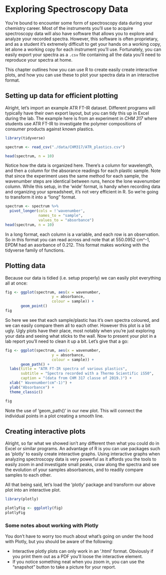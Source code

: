 # Exploring Spectroscopy Data


You're bound to encounter some form of spectroscopy data during your chemistry career. Most of the instruments you'll use to acquire spectroscopy data will also have software that allows you to explore and analyze your recorded spectra. However, this software is often proprietary, and as a student it's extremely difficult to get your hands on a working copy, let alone a working copy for each instrument you'll use. Fortunately, you can easily export your spectra as a `.csv` file containing all the data you'll need to reproduce your spectra at home. 

This chapter outlines how you can use R to create easily create interactive plots, and how you can use these to plot your spectra data in an interactive format. 


## Setting up data for efficient plotting

Alright, let's import an example ATR FT-IR dataset. Different programs will typically have their own export layout, but you can tidy this up in Excel during the lab. The example here is from an experiment in *CHM 317* where students use ATR FT-IR to investigate the polymer compositions of consumer products against known plastics. 

```r
library(tidyverse)

spectrum <- read_csv("./data/CHM317/ATR_plastics.csv") 

head(spectrum, n = 10)
```

Notice how the data is organized here. There's a column for wavelength, and then a column for the absorance readings for each plastic sample. Note that since the experiment uses the same method for each sample, the wavenumber steps are identical between runs, hence the lone wavenumber column. While this setup, in the 'wide' format, is handy when recording data and organizing your spreadsheet, it's not very efficient in R. So we're going to transform it into a "long" format. 


```r

spectrum <- spectrum %>%
  pivot_longer(cols = !'wavenumber',
               names_to = "sample",
               values_to = "absorbance")
head(spectrum, n = 10)
```

In a long format, each column is a variable, and each row is an observation. So in this format you can read across and note that at 550.0952 cm^-1, EPDM had an asorbance of 0.212. This format makes working with the tidyverse family of functions. 

## Plotting data

Because our data is tidied (i.e. setup properly) we can easily plot everything all at once:

```r
fig <- ggplot(spectrum, aes(x = wavenumber,
                     y = absorbance, 
                     colour = sample)) +
       geom_point()
fig
```

So here we see that each sample/plastic has it's own spectra coloured, and we can easily compare them all to each other. However this plot is a bit ugly. Ugly plots have their place, most notably when you're just exploring your data and seeing what sticks to the wall. Now to present your plot in a lab report you'll need to clean it up a bit. Let's give that a go: 

```r
fig <- ggplot(spectrum, aes(x = wavenumber,
                     y = absorbance, 
                     colour = sample)) +
       geom_path() +
  labs(title = "ATR FT-IR spectra of various plastics", 
       subtitle = "Spectra recorded with a Thermo Scientific iS50",
       caption = "(data from CHM 317 classe of 2019.)") +
  xlab(" Wavenumber(cm^-1)") +
  ylab("Absorbance") +
  theme_classic()

fig
```

Note the use of 'geom_path()' in our new plot. This will connect the individual points in a plot creating a smooth line. 

## Creating interactive plots

Alright, so far what we showed isn't any different then what you could do in Excel or similar programs. An advantage of R is you can use packages such as 'plotly' to easily create interactive graphs. Using interactive graphs when analyzing spectroscopy data is very powerful as it affords you the tools to easily zoom in and investigate small peaks, craw along the spectra and see the evolution of your samples absorbances, and to readily compare samples to each other. 

All that being said, let's load the 'plotly' package and transform our above plot into an interactive plot. 

```r
library(plotly)

plotlyFig <- ggplotly(fig)
plotlyFig
```

### Some notes about working with Plotly

You don't have to worry too much about what's going on under the hood with Plotly, but you should be aware of the following: 

- Interactive plotly plots can only work in an '.html' format. Obviously if you print them out as a PDF you'll loose the interactive element. 
- If you notice something neat when you zoom in, you can use the "snapshot" button to take a picture for your report. 
